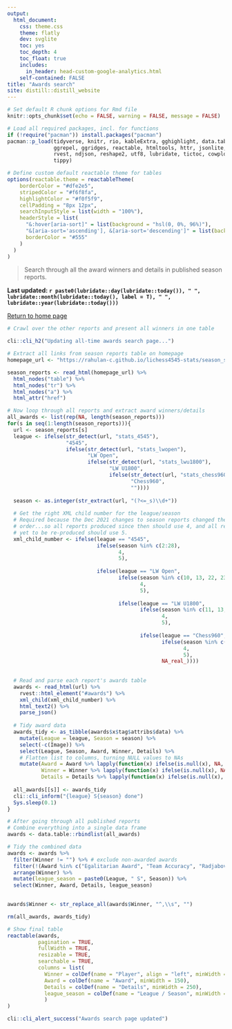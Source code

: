 ```yaml
---
output:
  html_document:
    css: theme.css
    theme: flatly
    dev: svglite
    toc: yes
    toc_depth: 4
    toc_float: true
    includes:
      in_header: head-custom-google-analytics.html
    self-contained: FALSE
title: "Awards search"
site: distill::distill_website
---
```




```r
# Set default R chunk options for Rmd file
knitr::opts_chunk$set(echo = FALSE, warning = FALSE, message = FALSE)

# Load all required packages, incl. for functions
if (!require("pacman")) install.packages("pacman")
pacman::p_load(tidyverse, knitr, rio, kableExtra, gghighlight, data.table,
               ggrepel, ggridges, reactable, htmltools, httr, jsonlite, xml2, 
               rvest, ndjson, reshape2, utf8, lubridate, tictoc, cowplot, 
               tippy)

# Define custom default reactable theme for tables
options(reactable.theme = reactableTheme(
    borderColor = "#dfe2e5",
    stripedColor = "#f6f8fa",
    highlightColor = "#f0f5f9",
    cellPadding = "8px 12px",
    searchInputStyle = list(width = "100%"),
    headerStyle = list(
      "&:hover[aria-sort]" = list(background = "hsl(0, 0%, 96%)"),
      "&[aria-sort='ascending'], &[aria-sort='descending']" = list(background = "hsl(0, 0%, 96%)"),
      borderColor = "#555"
    )
  )
)

```

> Search through all the award winners and details in published season reports.

**Last updated: `r paste0(lubridate::day(lubridate::today()), " ", lubridate::month(lubridate::today(), label = T), " ", lubridate::year(lubridate::today()))`**

[Return to home page](https://rahulan-c.github.io/lichess4545-stats/)


```r
# Crawl over the other reports and present all winners in one table

cli::cli_h2("Updating all-time awards search page...")

# Extract all links from season reports table on homepage
homepage_url <- "https://rahulan-c.github.io/lichess4545-stats/season_stats.html"

season_reports <- read_html(homepage_url) %>% 
  html_nodes("table") %>% 
  html_nodes("tr") %>% 
  html_nodes("a") %>%
  html_attr("href")

# Now loop through all reports and extract award winners/details
all_awards <- list(rep(NA, length(season_reports)))
for(s in seq(1:length(season_reports))){
  url <- season_reports[s]
  league <- ifelse(str_detect(url, "stats_4545"), 
                   "4545", 
                   ifelse(str_detect(url, "stats_lwopen"), 
                          "LW Open", 
                          ifelse(str_detect(url, "stats_lwu1800"), 
                                 "LW U1800", 
                                 ifelse(str_detect(url, "stats_chess960"),
                                        "Chess960",
                                        ""))))
  
  season <- as.integer(str_extract(url, "(?<=_s)\\d+"))
  
  # Get the right XML child number for the league/season
  # Required because the Dec 2021 changes to season reports changed the section
  # order...so all reports produced since then should use 4, and all reports
  # yet to be re-produced should use 5.
  xml_child_number <- ifelse(league == "4545",
                             ifelse(season %in% c(2:28),
                                    4,
                                    5),
                             
                             ifelse(league == "LW Open",
                                    ifelse(season %in% c(10, 13, 22, 23, 24),
                                           4,
                                           5),
                                    
                                    ifelse(league == "LW U1800",
                                           ifelse(season %in% c(11, 13, 22, 23, 24),
                                                  4,
                                                  5),
                                           
                                           ifelse(league == "Chess960",
                                                  ifelse(season %in% c(2:18),
                                                         4,
                                                         5),
                                                  NA_real_))))
  
  
  # Read and parse each report's awards table
  awards <- read_html(url) %>%
    rvest::html_element("#awards") %>% 
    xml_child(xml_child_number) %>% 
    html_text2() %>% 
    parse_json()
  
  # Tidy award data
  awards_tidy <- as_tibble(awards$x$tag$attribs$data) %>%
    mutate(League = league, Season = season) %>% 
    select(-c(Image)) %>% 
    select(League, Season, Award, Winner, Details) %>% 
    # Flatten list to columns, turning NULL values to NAs
    mutate(Award = Award %>% lapply(function(x) ifelse(is.null(x), NA, x)) %>% purrr::flatten() %>% unlist(),
           Winner = Winner %>% lapply(function(x) ifelse(is.null(x), NA, x)) %>% purrr::flatten() %>% unlist(),
           Details = Details %>% lapply(function(x) ifelse(is.null(x), NA, x)) %>% purrr::flatten() %>% unlist())
  
  all_awards[[s]] <- awards_tidy
  cli::cli_inform("{league} S{season} done")
  Sys.sleep(0.1)
}

# After going through all published reports
# Combine everything into a single data frame
awards <- data.table::rbindlist(all_awards)

# Tidy the combined data
awards <- awards %>% 
  filter(Winner != "") %>% # exclude non-awarded awards
  filter(!(Award %in% c("Egalitarian Award", "Team Accuracy", "Radjabov Award"))) %>% # exclude team-based awards
  arrange(Winner) %>% 
  mutate(league_season = paste0(League, " S", Season)) %>% 
  select(Winner, Award, Details, league_season)
  

awards$Winner <- str_replace_all(awards$Winner, "^,\\s", "")

rm(all_awards, awards_tidy)

# Show final table
reactable(awards,
          pagination = TRUE, 
          fullWidth = TRUE,
          resizable = TRUE,
          searchable = TRUE,
          columns = list(
            Winner = colDef(name = "Player", align = "left", minWidth = 200),
            Award = colDef(name = "Award", minWidth = 150),
            Details = colDef(name = "Details", minWidth = 250),
            league_season = colDef(name = "League / Season", minWidth = 150)
            )
)

cli::cli_alert_success("Awards search page updated")
```

